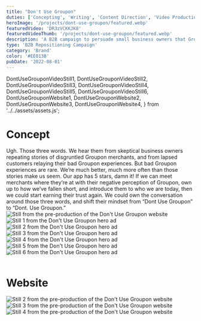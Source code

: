 ```yaml
---
title: "Don't Use Groupon"
duties: ['Concepting', 'Writing', 'Content Direction', 'Video Production']
heroImage: '/projects/dont-use-groupon/featured.webp'
featuredVideo: 'DR3zVCKKJK8'
featuredVideoThumb: '/projects/dont-use-groupon/featured.webp'
description: 'A B2B campaign to persuade small business owners that Groupon no longer sucked. Writer and producer: hero video script and storyboard, landing page copy, paid social.'
type: 'B2B Repositioning Campaign'
category: 'Brand'
color: '#EE013B'
pubDate: '2022-08-01'
---
```


  DontUseGrouponVideoStill1,
  DontUseGrouponVideoStill2,
  DontUseGrouponVideoStill3,
  DontUseGrouponVideoStill4,
  DontUseGrouponVideoStill5,
  DontUseGrouponVideoStill6,
  DontUseGrouponWebsite1,
  DontUseGrouponWebsite2,
  DontUseGrouponWebsite3,
  DontUseGrouponWebsite4,
} from '../../assets/assets.js';

<h1 class="my-8">Concept</h1>

<div class="flex basis-full">
  Ugh. Those three words. We hear them from skeptical business owners repeating
  stories of disgruntled Groupon merchants, and from lapsed customers relaying
  their bad Groupon experiences. But bad Groupon experiences are rare. We’re
  much better, much more often than those stories make us seem. Our app has 5
  stars, damn it! If we can meet merchants where they’re at with their negative
  perception of Groupon, own up to how we’ve fallen short, and introduce them to
  who we are today, then we could start earning their trust again. We could own
  the conversation around those three words, and shift their mindset from “Dont
  Use Groupon” to “Dont. Use Groupon.”
</div>

<div class="flex flex-col md:flex-row md:flex-wrap gap-4 p-4 md:p-4 ml-4 place-content-center">
  <div class="w-full md:w-2/3">
  <Image
    src={DontUseGrouponWebsite1}
    alt="Still from the pre-production of the Don't Use Groupon website"
    class="shadow-lg"
  />
</div>

<div class="w-full md:w-2/3">
  <Image
    src={DontUseGrouponVideoStill1}
    alt="Still 1 from the Don't Use Groupon hero ad"
    class="shadow-lg"
  />
</div>
<div class="w-full md:w-2/3">
  <Image
    src={DontUseGrouponVideoStill2}
    alt="Still 2 from the Don't Use Groupon hero ad"
    class="shadow-lg"
  />
</div>
<div class="w-full md:w-2/3">
  <Image
    src={DontUseGrouponVideoStill3}
    alt="Still 3 from the Don't Use Groupon hero ad"
    class="shadow-lg"
  />
</div>
<div class="w-full md:w-2/3">
  <Image
    src={DontUseGrouponVideoStill4}
    alt="Still 4 from the Don't Use Groupon hero ad"
    class="shadow-lg"
  />
</div>
<div class="w-full md:w-2/3">
  <Image
    src={DontUseGrouponVideoStill5}
    alt="Still 5 from the Don't Use Groupon hero ad"
    class="shadow-lg"
  />
</div>
<div class="w-full md:w-2/3">
  <Image
    src={DontUseGrouponVideoStill6}
    alt="Still 6 from the Don't Use Groupon hero ad"
    class="shadow-lg"
  />
</div>

</div>
<br />

# Website

<div class="flex flex-col md:flex-row md:flex-wrap gap-4 p-4 md:p-4 ml-4 place-content-center">

<div class="w-full md:w-2/3">
  <Image
    src={DontUseGrouponWebsite2}
    alt="Still 2 from the pre-production of the Don't Use Groupon website"
    class="shadow-lg"
  />
</div>

<div class="w-full md:w-2/3">
  <Image
    src={DontUseGrouponWebsite3}
    alt="Still 3 from the pre-production of the Don't Use Groupon website"
    class="shadow-lg"
  />
</div>

<div class="w-full md:w-2/3">
  <Image
    src={DontUseGrouponWebsite4}
    alt="Still 4 from the pre-production of the Don't Use Groupon website"
    class="shadow-lg"
  />
</div>
</div>
